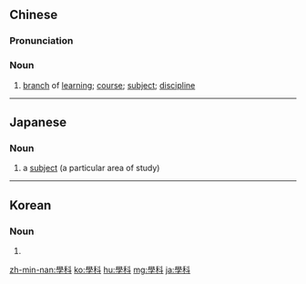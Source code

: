 {{also|学科}}
==Chinese==
{{zh-forms|s=学科}}

===Pronunciation===
{{zh-pron
|m=xuékē
|c=hok6 fo1
|mn=qz:ha̍k-kher/tw,xm,zz:ha̍k-kho
|w=5hhiaq khu
|cat=n
}}

===Noun===
{{zh-noun}}

# [[branch]] of [[learning]]; [[course]]; [[subject]]; [[discipline]] {{zh-mw|門}}

{{zh-cat|Intermediate|Education}}

----

==Japanese==
{{ja-kanjitab|がく|k1=がっ|か|yomi=on}}

===Noun===
{{ja-noun|がっか|shin=学科}}

# a [[subject]] (a particular area of study)

----

==Korean==
{{ko-hanjatab}}

===Noun===
{{ko-noun|hj|hangeul=학과}}

# {{hanja form of|학과|[[department]] (college, university); [[major]]}}

[[zh-min-nan:學科]]
[[ko:學科]]
[[hu:學科]]
[[mg:學科]]
[[ja:學科]]